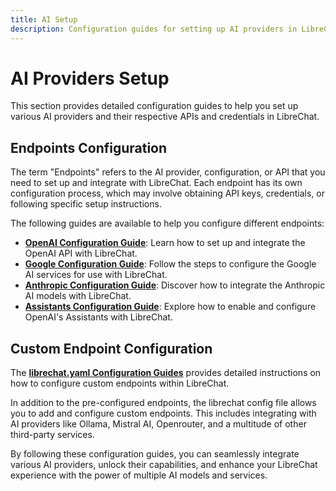 ```yaml
---
title: AI Setup
description: Configuration guides for setting up AI providers in LibreChat
---
```


# AI Providers Setup

This section provides detailed configuration guides to help you set up various AI providers and their respective APIs and credentials in LibreChat.

## Endpoints Configuration

The term "Endpoints" refers to the AI provider, configuration, or API that you need to set up and integrate with LibreChat. Each endpoint has its own configuration process, which may involve obtaining API keys, credentials, or following specific setup instructions.

The following guides are available to help you configure different endpoints:

- **[OpenAI Configuration Guide](/docs/configuration/pre_configured_ai/openai)**: Learn how to set up and integrate the OpenAI API with LibreChat.
- **[Google Configuration Guide](/docs/configuration/pre_configured_ai/google)**: Follow the steps to configure the Google AI services for use with LibreChat.
- **[Anthropic Configuration Guide](/docs/configuration/pre_configured_ai/anthropic)**: Discover how to integrate the Anthropic AI models with LibreChat.
- **[Assistants Configuration Guide](/docs/configuration/pre_configured_ai/assistants)**: Explore how to enable and configure OpenAI's Assistants with LibreChat.

## Custom Endpoint Configuration

The **[librechat.yaml Configuration Guides](/docs/configuration/librechat_yaml)** provides detailed instructions on how to configure custom endpoints within LibreChat.

In addition to the pre-configured endpoints, the librechat config file allows you to add and configure custom endpoints. This includes integrating with AI providers like Ollama, Mistral AI, Openrouter, and a multitude of other third-party services.

By following these configuration guides, you can seamlessly integrate various AI providers, unlock their capabilities, and enhance your LibreChat experience with the power of multiple AI models and services.